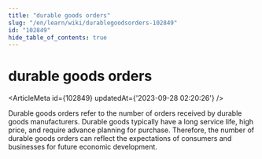 ```yaml
---
title: "durable goods orders"
slug: "/en/learn/wiki/durablegoodsorders-102849"
id: "102849"
hide_table_of_contents: true
---
```



# durable goods orders

<ArticleMeta id={102849} updatedAt={'2023-09-28 02:20:26'} />
<div className='border-solid border-b border-t-0 my-4 border-[var(--ifm-color-gray-300)]' />

Durable goods orders refer to the number of orders received by durable goods manufacturers. Durable goods typically have a long service life, high price, and require advance planning for purchase. Therefore, the number of durable goods orders can reflect the expectations of consumers and businesses for future economic development.
